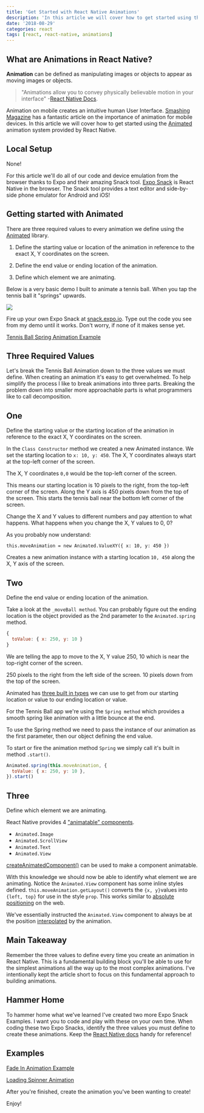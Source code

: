```yaml
---
title: 'Get Started with React Native Animations'
description: 'In this article we will cover how to get started using the animation system provided by React Native'
date: '2018-08-29'
categories: react
tags: [react, react-native, animations]
---
```


## What are Animations in React Native?

**Animation** can be defined as manipulating images or objects to appear as moving images or objects.

> "Animations allow you to convey physically believable motion in your interface" -[React Native Docs][1].

Animation on mobile creates an intuitive human User Interface. [Smashing Magazine][2] has a fantastic article on the importance of animation for mobile devices. In this article we will cover how to get started using the [Animated][3] animation system provided by React Native.

## Local Setup

None!

For this article we'll do all of our code and device emulation from the browser thanks to Expo and their amazing Snack tool. [Expo Snack][4] is React Native in the browser. The Snack tool provides a text editor and side-by-side phone emulator for Android and iOS!

## Getting started with Animated

There are three required values to every animation we define using the [Animated][3] library.

1. Define the starting value or location of the animation in reference to the exact X, Y coordinates on the screen.

2. Define the end value or ending location of the animation.

3. Define which element we are animating.

Below is a very basic demo I built to animate a tennis ball. When you tap the tennis ball it "springs" upwards.

![][5]

Fire up your own Expo Snack at [snack.expo.io][4]. Type out the code you see from my demo until it works. Don't worry, if none of it makes sense yet.

[Tennis Ball Spring Animation Example](https://snack.expo.io/@sgroff04/animated-tennis-ball)

## Three Required Values

Let's break the Tennis Ball Animation down to the three values we must define. When creating an animation it's easy to get overwhelmed. To help simplify the process I like to break animations into three parts. Breaking the problem down into smaller more approachable parts is what programmers like to call decomposition.

## One

Define the starting value or the starting location of the animation in reference to the exact X, Y coordinates on the screen.

In the `Class Constructor` method we created a new Animated instance. We set the starting location to `x: 10, y: 450`. The X, Y coordinates always start at the top-left corner of the screen.

The X, Y coordinates `0,0` would be the top-left corner of the screen.

This means our starting location is 10 pixels to the right, from the top-left corner of the screen. Along the Y axis is 450 pixels down from the top of the screen. This starts the tennis ball near the bottom left corner of the screen.

Change the X and Y values to different numbers and pay attention to what happens. What happens when you change the X, Y values to 0, 0?

As you probably now understand:

`this.moveAnimation = new Animated.ValueXY({ x: 10, y: 450 })`

Creates a new animation instance with a starting location `10, 450` along the X, Y axis of the screen.

## Two

Define the end value or ending location of the animation.

Take a look at the `_moveBall method`. You can probably figure out the ending location is the object provided as the 2nd parameter to the `Animated.spring` method.

```js
{
  toValue: { x: 250, y: 10 }
}
```

We are telling the app to move to the X, Y value 250, 10 which is near the top-right corner of the screen.

250 pixels to the right from the left side of the screen. 10 pixels down from the top of the screen.

Animated has [three built in types][6] we can use to get from our starting location or value to our ending location or value.

For the Tennis Ball app we're using the `Spring method` which provides a smooth spring like animation with a little bounce at the end.

To use the Spring method we need to pass the instance of our animation as the first parameter, then our object defining the end value.

To start or fire the animation method `Spring` we simply call it's built in method `.start()`.

```js
Animated.spring(this.moveAnimation, {
  toValue: { x: 250, y: 10 },
}).start()
```

## Three

Define which element we are animating.

React Native provides 4 ["animatable" components][7].

- `Animated.Image`
- `Animated.ScrollView`
- `Animated.Text`
- `Animated.View`

[createAnimatedComponent()][8] can be used to make a component animatable.

With this knowledge we should now be able to identify what element we are animating. Notice the `Animated.View` component has some inline styles defined. `this.moveAnimation.getLayout()` converts the `{x, y}`values into `{left, top}` for use in the style `prop`. This works similar to [absolute positioning][9] on the web.

We've essentially instructed the `Animated.View` component to always be at the position [interpolated][10] by the animation.

## Main Takeaway

Remember the three values to define every time you create an animation in React Native. This is a fundamental building block you'll be able to use for the simplest animations all the way up to the most complex animations. I've intentionally kept the article short to focus on this fundamental approach to building animations.

## Hammer Home

To hammer home what we've learned I've created two more Expo Snack Examples. I want you to code and play with these on your own time. When coding these two Expo Snacks, identify the three values you must define to create these animations. Keep the [React Native docs][11] handy for reference!

## Examples

[Fade In Animation Example](https://snack.expo.io/@sgroff04/animated-fade-in)

[Loading Spinner Animation](https://snack.expo.io/@sgroff04/animated-spinner)

After you're finished, create the animation you've been wanting to create!

Enjoy!

[1]: https://facebook.github.io/react-native/docs/animations
[2]: https://www.smashingmagazine.com/2017/01/how-functional-animation-helps-improve-user-experience/
[3]: https://facebook.github.io/react-native/docs/animated
[4]: https://snack.expo.io/
[5]: https://cdn-images-1.medium.com/max/1600/1*t4l4X2Kt8lioiIYEjz6nrw.gif
[6]: https://facebook.github.io/react-native/docs/0.56/animated#configuring-animations
[7]: https://facebook.github.io/react-native/docs/0.56/animated#animatable-components
[8]: https://facebook.github.io/react-native/docs/0.56/animated#createanimatedcomponent
[9]: https://developer.mozilla.org/en-US/docs/Web/CSS/position
[10]: https://en.wikipedia.org/wiki/Linear_interpolation
[11]: https://facebook.github.io/react-native/docs/0.56/animated
